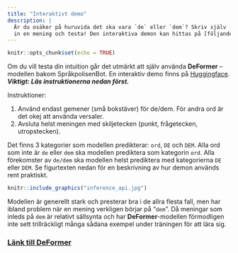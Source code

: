 ```yaml
---
title: "Interaktivt demo"
description: |
  Är du osäker på huruvida det ska vara `de` eller `dem`? Skriv själv 
  in en mening och testa! Den interaktiva demon kan hittas på [följande länk](https://huggingface.co/Lauler/deformer?text=Jag+s%C3%A5g+de+komma+runt+h%C3%B6rnet+och+g%C3%A5+i+riktning+mot+dem+byggnaderna.)
---
```


```r
knitr::opts_chunk$set(echo = TRUE)
```

Om du vill testa din intuition går det utmärkt att själv använda **DeFormer** -- modellen bakom SpråkpolisenBot. En interaktiv demo finns på [Huggingface](https://huggingface.co/Lauler/deformer). ***Viktigt: Läs instruktionerna nedan först.***

Instruktioner:

1. Använd endast gemener (små bokstäver) för de/dem. För andra ord är det okej att använda versaler.
2. Avsluta helst meningen med skiljetecken (punkt, frågetecken, utropstecken).

Det finns 3 kategorier som modellen predikterar: `ord`, `DE` och `DEM`. Alla ord som inte är `de` eller `dem` ska modellen prediktera som kategorin `ord`. Alla förekomster av `de/dem` ska modellen helst prediktera med kategorierna `DE` eller `DEM`. Se figurtexten nedan för en beskrivning av hur demon används rent praktiskt.

```r
knitr::include_graphics("inference_api.jpg")
```

Modellen är generellt stark och presterar bra i de allra flesta fall, men har ibland problem när en mening verkligen börjar på "`dem`". Då meningar som inleds på `dem` är relativt sällsynta och har **DeFormer**-modellen förmodligen inte sett trillräckligt många sådana exempel under träningen för att lära sig.

### [Länk till DeFormer](https://huggingface.co/Lauler/deformer)